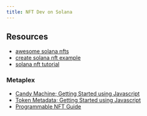 ```yaml
---
title: NFT Dev on Solana
---
```


## Resources

- [awesome solana nfts](https://github.com/ilmoi/awesome-solana-nfts)
- [create solana nft example](https://github.com/supercoolx/create-solana-nft-example)
- [solana nft tutorial](https://github.com/alchemyplatform/solana-nft-tutorial)

### Metaplex

- [Candy Machine; Getting Started using Javascript](https://developers.metaplex.com/candy-machine/getting-started/js)
- [Token Metadata; Getting Started using Javascript](https://developers.metaplex.com/token-metadata/getting-started/js)
- [Programmable NFT Guide](https://github.com/metaplex-foundation/mpl-token-metadata/blob/main/programs/token-metadata/program/ProgrammableNFTGuide.md)